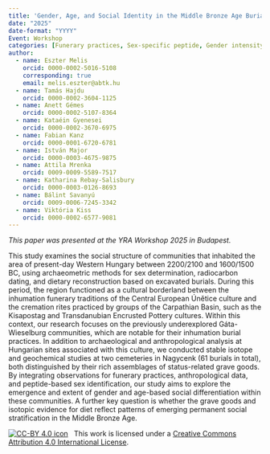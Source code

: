 ```yaml
---
title: 'Gender, Age, and Social Identity in the Middle Bronze Age Burials from Western Hungary'
date: "2025"
date-format: "YYYY"
Event: Workshop
categories: [Funerary practices, Sex-specific peptide, Gender intensity, Stable isotopes, Diet, Radiocarbon dating, Bronze Age]
author: 
  - name: Eszter Melis
    orcid: 0000-0002-5016-5108
    corresponding: true
    email: melis.eszter@abtk.hu
  - name: Tamás Hajdu
    orcid: 0000-0002-3604-1125
  - name: Anett Gémes
    orcid: 0000-0002-5107-8364
  - name: Kataéin Gyenesei
    orcid: 0000-0002-3670-6975
  - name: Fabian Kanz
    orcid: 0000-0001-6720-6781
  - name: István Major
    orcid: 0000-0003-4675-9875
  - name: Attila Mrenka
    orcid: 0009-0009-5589-7517
  - name: Katharina Rebay-Salisbury
    orcid: 0000-0003-0126-8693
  - name: Bálint Savanyú
    orcid: 0009-0006-7245-3342
  - name: Viktória Kiss
    orcid: 0000-0002-6577-9081
---
```


*This paper was presented at the YRA Workshop 2025 in Budapest.*

This study examines the social structure of communities that inhabited the area of present-day Western Hungary between 2200/2100 and 1600/1500 BC, using archaeometric methods for sex determination, radiocarbon dating, and dietary reconstruction based on excavated burials. During this period, the region functioned as a cultural borderland between the inhumation funerary traditions of the Central European Únětice culture and the cremation rites practiced by groups of the Carpathian Basin, such as the Kisapostag and Transdanubian Encrusted Pottery cultures. 
Within this context, our research focuses on the previously underexplored Gáta-Wieselburg communities, which are notable for their inhumation burial practices. In addition to archaeological and anthropological analysis at Hungarian sites associated with this culture, we conducted stable isotope and geochemical studies at two cemeteries in Nagycenk (61 burials in total), both distinguished by their rich assemblages of status-related grave goods.
By integrating observations for funerary practices, anthropological data, and peptide-based sex identification, our study aims to explore the emergence and extent of gender and age-based social differentiation within these communities. A further key question is whether the grave goods and isotopic evidence for diet reflect patterns of emerging permanent social stratification in the Middle Bronze Age.

[![CC-BY 4.0 icon](https://i.creativecommons.org/l/by/4.0/88x31.png)](http://creativecommons.org/licenses/by/4.0/)&nbsp;&nbsp; This work is licensed under a [Creative Commons Attribution 4.0 International License](https://creativecommons.org/licenses/by/4.0/). 
